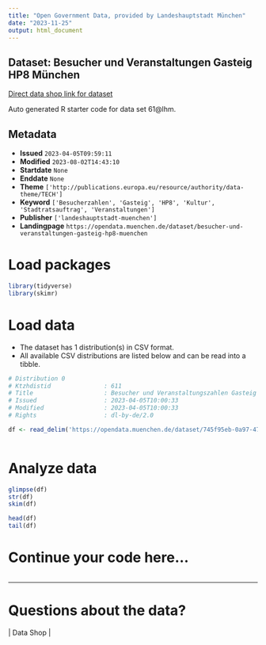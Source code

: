 ```yaml
---
title: "Open Government Data, provided by Landeshauptstadt München"
date: "2023-11-25"
output: html_document
---
```


## Dataset: Besucher und Veranstaltungen Gasteig HP8 München

[Direct data shop link for dataset](https://opendata.muenchen.de/dataset/besucher-und-veranstaltungen-gasteig-hp8-muenchen)

Auto generated R starter code for data set 61@lhm.

## Metadata

- **Issued** `2023-04-05T09:59:11`
- **Modified** `2023-08-02T14:43:10`
- **Startdate** `None`
- **Enddate** `None`
- **Theme** `['http://publications.europa.eu/resource/authority/data-theme/TECH']`
- **Keyword** `['Besucherzahlen', 'Gasteig', 'HP8', 'Kultur', 'Stadtratsauftrag', 'Veranstaltungen']`
- **Publisher** `['landeshauptstadt-muenchen']`
- **Landingpage** `https://opendata.muenchen.de/dataset/besucher-und-veranstaltungen-gasteig-hp8-muenchen`


# Load packages

```r

library(tidyverse)
library(skimr)

```

# Load data

-   The dataset has 1 distribution(s) in CSV format.
-   All available CSV distributions are listed below and can be read into a tibble.

```r

# Distribution 0
# Ktzhdistid               : 611
# Title                    : Besucher und Veranstaltungszahlen Gasteig  HP8 München
# Issued                   : 2023-04-05T10:00:33
# Modified                 : 2023-04-05T10:00:33
# Rights                   : dl-by-de/2.0

df <- read_delim('https://opendata.muenchen.de/dataset/745f95eb-0a97-4741-bffc-c8d23a190299/resource/cd89279a-7a70-4786-bcb1-3fc7b14f6752/download/datensaetze-gasteig.csv')



```

# Analyze data

```r

glimpse(df)
str(df)
skim(df)

head(df)
tail(df)

```

# Continue your code here...

```r

```

------------------------------------------------------------------------

# Questions about the data?

 | Data Shop | 
